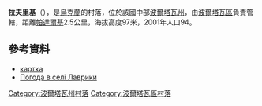{{coord|49|36|46|N|34|22|14|E|scale:100000_region:UA|display=title}}

'''拉夫里基'''（{{lang-uk|Лаврики}}），是[[烏克蘭|烏克蘭]]的村落，位於該國中部[[波爾塔瓦州|波爾塔瓦州]]，由[[波爾塔瓦區|波爾塔瓦區]]負責管轄，距離[[帕達爾基_(波爾塔瓦區)|帕達爾基]]2.5公里，海拔高度97米，2001年人口94。

==參考資料==
*[http://gska2.rada.gov.ua/pls/z7502/A005?rdat1=20.11.2007&rf7571=26324 картка]{{dead link|date=2018年3月 |bot=InternetArchiveBot |fix-attempted=yes }}
* [http://weather.in.ua/ua/poltavskaja/12974 Погода в селі Лаврики]{{Wayback|url=http://weather.in.ua/ua/poltavskaja/12974 |date=20111219203606 }}

{{DEFAULTSORT:Лаврики}}
[[Category:波爾塔瓦州村落|Category:波爾塔瓦州村落]]
[[Category:波爾塔瓦區村落|Category:波爾塔瓦區村落]]


{{Poltava-geo-stub}}